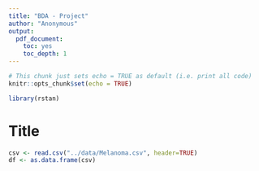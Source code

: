 ```yaml
---
title: "BDA - Project"
author: "Anonymous"
output: 
  pdf_document: 
    toc: yes
    toc_depth: 1
---
```


```r
# This chunk just sets echo = TRUE as default (i.e. print all code)
knitr::opts_chunk$set(echo = TRUE)
```

```r
library(rstan)
```


# Title

```r
csv <- read.csv("../data/Melanoma.csv", header=TRUE)
df <- as.data.frame(csv)
```
